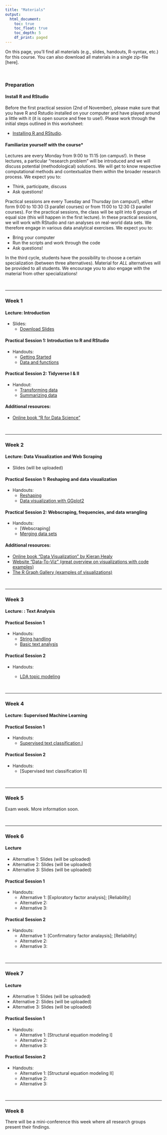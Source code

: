 ```yaml
---
title: "Materials"
output: 
  html_document:
    toc: true
    toc_float: true
    toc_depth: 5
    df_print: paged
---
```


On this page, you'll find all materials (e.g., slides, handouts, R-syntax, etc.) for this course. You can also download all materials in a single zip-file [here].  

<br>

### Preparation

#### Install R and RStudio

Before the first practical session (2nd of November), please make sure that you have R and Rstudio installed on your computer and have played around a little with it (it is open source and free to use!). Please work through the initial steps outlined in this worksheet:

- [Installing R and RStudio](https://github.com/ccs-amsterdam/r-course-material/blob/master/tutorials/R_basics_1_getting_started_short.md). 

#### Familiarize yourself with the course*

Lectures are every Monday from 9:00 to 11:15 (on campus!). In these lectures, a particular "research problem" will be introduced and we will discuss potential (methodological) solutions. We will get to know respective computational methods and contextualize them within the broader research process. We expect you to:

- Think, participate, discuss
- Ask questions!

Practical sessions are every Tuesday and Thursday (on campus!), either form 9:00 to 10:30 (3 parallel courses) or from 11:00 to 12:30 (3 parallel courses). For the practical sessions, the class will be split into 6 groups of equal size (this will happen in the first lecture). In these practical sessions, we will work with RStudio and ran analyses on real-world data sets. We therefore engage in various data analytical exercises. We expect you to: 

- Bring your computer
- Run the scripts and work through the code 
- Ask questions!

In the third cycle, students have the possibility to choose a certain specialization (between three alternatives). Material for *ALL* alternatives will be provided to all students. We encourage you to also engage with the material from other specializations!


<br>
<hr>

### Week 1

#### Lecture: Introduction

- Slides:
    - [Download Slides](slides/01_introduction.html)

#### Practical Session 1: Introduction to R and RStudio

- Handouts: 
    - [Getting Started](https://github.com/ccs-amsterdam/r-course-material/blob/master/tutorials/R_basics_1_getting_started.md)
    - [Data and functions](https://github.com/ccs-amsterdam/r-course-material/blob/master/tutorials/R_basics_2_data_and_functions.md)

#### Practical Session 2: Tidyverse I & II

- Handout: 
    - [Transforming data](https://github.com/ccs-amsterdam/r-course-material/blob/master/tutorials/R-tidy-5-transformation.md)
    - [Summarizing data](https://github.com/ccs-amsterdam/r-course-material/blob/master/tutorials/R-tidy-5b-groupby.md)

#### Additional resources: 

- [Online book "R for Data Science"](https://r4ds.had.co.nz/)

<br>
<hr>

### Week 2

#### Lecture: Data Visualization and Web Scraping

- Slides (will be uploaded)

#### Practical Session 1: Reshaping and data visualization

- Handouts:
    - [Reshaping](https://github.com/ccs-amsterdam/r-course-material/blob/master/tutorials/r-tidy-12-reshaping.md)
    - [Data visualization with GGplot2](https://github.com/ccs-amsterdam/r-course-material/blob/master/tutorials/r-tidy-3_7-visualization.md)

#### Practical Session 2: Webscraping, frequencies, and data wrangling

- Handouts:
    - [Webscraping]  
    - [Merging data sets](https://github.com/ccs-amsterdam/r-course-material/blob/master/tutorials/R-tidy-13a-joining.md)

#### Additional resources: 
    
- [Online book "Data Visualization" by Kieran Healy](https://socviz.co/)
- [Website "Data-To-Viz" (great overview on visualizations with code examples)](https://www.data-to-viz.com/)
- [The R Graph Gallery (examples of visualizations)](https://www.r-graph-gallery.com/)

<br>
<hr>

### Week 3

#### Lecture: : Text Analysis

#### Practical Session 1

- Handouts: 
    - [String handling](https://github.com/ccs-amsterdam/r-course-material/blob/master/tutorials/R-tidy-14-strings.md)
    - [Basic text analysis](https://github.com/ccs-amsterdam/r-course-material/blob/master/tutorials/R_text_3_quanteda.md)

#### Practical Session 2 

- Handouts: 

    - [LDA topic modeling](https://github.com/ccs-amsterdam/r-course-material/blob/master/tutorials/r_text_lda.md)


<br>
<hr>

### Week 4

#### Lecture: Supervised Machine Learning

#### Practical Session 1

- Handouts: 
    - [Supervised text classification I](https://github.com/ccs-amsterdam/r-course-material/blob/master/tutorials/r_text_ml.md)  

#### Practical Session 2

- Handouts:
    - [Supervised text classification II]

<br>
<hr>

### Week 5

Exam week. More information soon. 

<br>
<hr>

### Week 6

#### Lecture

- Alternative 1: Slides (will be uploaded)
- Alternative 2: Slides (will be uploaded)
- Alternative 3: Slides (will be uploaded)

#### Practical Session 1

- Handouts: 
  - Alternative 1: [Exploratory factor analysis]; [Reliability]
  - Alternative 2:
  - Alternative 3:

#### Practical Session 2

- Handouts: 
  - Alternative 1: [Confirmatory factor analaysis]; [Reliability]
  - Alternative 2:
  - Alternative 3:

<br>
<hr>

### Week 7

#### Lecture

- Alternative 1: Slides (will be uploaded)
- Alternative 2: Slides (will be uploaded)
- Alternative 3: Slides (will be uploaded)

#### Practical Session 1

- Handouts: 
  - Alternative 1: [Structural equation modeling I]
  - Alternative 2:
  - Alternative 3:

#### Practical Session 2

- Handouts: 
  - Alternative 1: [Structural equation modeling II]
  - Alternative 2:
  - Alternative 3:

<br>
<hr>

### Week 8

There will be a mini-conference this week where all research groups present their findings. 
